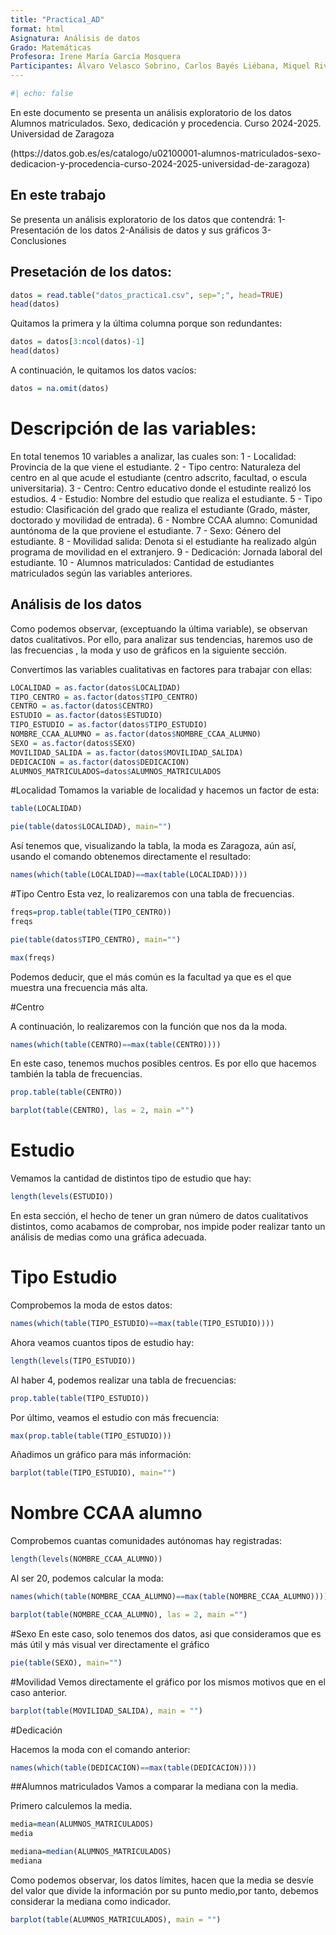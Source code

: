```yaml
---
title: "Practica1_AD"
format: html
Asignatura: Análisis de datos
Grado: Matemáticas
Profesora: Irene María García Mosquera
Participantes: Álvaro Velasco Sobrino, Carlos Bayés Liébana, Miquel Rivas Vanrell
---
```


```r
#| echo: false
```

En este documento se presenta un análisis exploratorio de los datos Alumnos matriculados. Sexo, dedicación y procedencia. Curso 2024-2025. Universidad de Zaragoza

(https://datos.gob.es/es/catalogo/u02100001-alumnos-matriculados-sexo-dedicacion-y-procedencia-curso-2024-2025-universidad-de-zaragoza)

## En este trabajo

Se presenta un análisis exploratorio de los datos que contendrá:
1-Presentación de los datos 
2-Análisis de datos y sus gráficos
3-Conclusiones

## Presetación de los datos:

```r
datos = read.table("datos_practica1.csv", sep=";", head=TRUE)
head(datos)
```

Quitamos la primera y la última columna porque son redundantes:

```r
datos = datos[3:ncol(datos)-1]
head(datos)
```

A continuación, le quitamos los datos vacíos:

```r
datos = na.omit(datos)
```

# Descripción de las variables:
En total tenemos 10 variables a analizar, las cuales son:
1 - Localidad: Provincia de la que viene el estudiante.
2 - Tipo centro: Naturaleza del centro en al que acude el estudiante (centro adscrito, facultad, o escula universitaria).
3 - Centro: Centro educativo donde el estudinte realizó los estudios.
4 - Estudio: Nombre del estudio que realiza el estudiante.
5 - Tipo estudio: Clasificación del grado que realiza el estudiante (Grado, máster, doctorado y movilidad de entrada).
6 - Nombre CCAA alumno: Comunidad auntónoma de la que proviene el estudiante.
7 - Sexo: Género del estudiante.
8 - Movilidad salida: Denota si el estudiante ha realizado algún programa de movilidad en el extranjero.
9 - Dedicación: Jornada laboral del estudiante.
10 - Alumnos matriculados: Cantidad de estudiantes matriculados según las variables anteriores.


## Análisis de los datos
Como podemos observar, (exceptuando la última variable), se observan datos cualitativos. Por ello, para analizar sus tendencias, haremos uso de las frecuencias , la moda y uso de gráficos en la siguiente sección.

Convertimos las variables cualitativas en factores para trabajar con ellas:

```r
LOCALIDAD = as.factor(datos$LOCALIDAD)
TIPO_CENTRO = as.factor(datos$TIPO_CENTRO)
CENTRO = as.factor(datos$CENTRO)
ESTUDIO = as.factor(datos$ESTUDIO)
TIPO_ESTUDIO = as.factor(datos$TIPO_ESTUDIO)
NOMBRE_CCAA_ALUMNO = as.factor(datos$NOMBRE_CCAA_ALUMNO)
SEXO = as.factor(datos$SEXO)
MOVILIDAD_SALIDA = as.factor(datos$MOVILIDAD_SALIDA)
DEDICACION = as.factor(datos$DEDICACION)
ALUMNOS_MATRICULADOS=datos$ALUMNOS_MATRICULADOS
```

#Localidad
Tomamos la variable de localidad y hacemos un factor de esta:

```r
table(LOCALIDAD)
```
```r
pie(table(datos$LOCALIDAD), main="")
```


Así tenemos que, visualizando la tabla, la moda es Zaragoza, aún así, usando el comando obtenemos directamente el resultado:
```r
names(which(table(LOCALIDAD)==max(table(LOCALIDAD))))
```


#Tipo Centro
Esta vez, lo realizaremos con una tabla de frecuencias.

```r
freqs=prop.table(table(TIPO_CENTRO))
freqs

```

```r
pie(table(datos$TIPO_CENTRO), main="")
```


```r
max(freqs)
```

Podemos deducir, que el más común es la facultad ya que es el que muestra una frecuencia más alta. 

#Centro

A continuación, lo realizaremos con la función que nos da la moda.

```r
names(which(table(CENTRO)==max(table(CENTRO))))
```
En este caso, tenemos muchos posibles centros. Es por ello que hacemos también la tabla de frecuencias.
```r
prop.table(table(CENTRO))
```

```r
barplot(table(CENTRO), las = 2, main ="")
```

# Estudio

Vemamos la cantidad de distintos tipo de estudio que hay:
```r
length(levels(ESTUDIO))
```
En esta sección, el hecho de tener un gran número de datos cualitativos distintos, como acabamos de comprobar, nos impide poder realizar tanto un análisis de medias como una gráfica adecuada.

# Tipo Estudio

Comprobemos la moda de estos datos:
```r
names(which(table(TIPO_ESTUDIO)==max(table(TIPO_ESTUDIO))))
```
Ahora veamos cuantos tipos de estudio hay:
```r
length(levels(TIPO_ESTUDIO))
```
Al haber 4, podemos realizar una tabla de frecuencias:
```r
prop.table(table(TIPO_ESTUDIO))
```
Por último, veamos el estudio con más frecuencia:
```r
max(prop.table(table(TIPO_ESTUDIO)))

```
Añadimos un gráfico para más información:

```r
barplot(table(TIPO_ESTUDIO), main="")
```


# Nombre CCAA alumno

Comprobemos cuantas comunidades autónomas hay registradas:
```r
length(levels(NOMBRE_CCAA_ALUMNO))
```
Al ser 20, podemos calcular la moda:
```r
names(which(table(NOMBRE_CCAA_ALUMNO)==max(table(NOMBRE_CCAA_ALUMNO))))
```
```r
barplot(table(NOMBRE_CCAA_ALUMNO), las = 2, main ="")
```


#Sexo
En este caso, solo tenemos dos datos, asi que consideramos que es más útil y más visual ver directamente el gráfico

```r
pie(table(SEXO), main="")
```

#Movilidad
Vemos directamente el gráfico por los mismos motivos que en el caso anterior.

```r
barplot(table(MOVILIDAD_SALIDA), main = "")
```


#Dedicación

Hacemos la moda con el comando anterior: 
```r
names(which(table(DEDICACION)==max(table(DEDICACION))))
```



##Alumnos matriculados
Vamos a comparar la mediana con la media.

Primero calculemos la media.
```r
media=mean(ALUMNOS_MATRICULADOS)
media
```

```r
mediana=median(ALUMNOS_MATRICULADOS)
mediana
```
Como podemos observar, los datos límites, hacen que la media se desvíe del valor que divide la información por su punto medio,por tanto, debemos considerar la mediana como indicador.

```r
barplot(table(ALUMNOS_MATRICULADOS), main = "")
```

